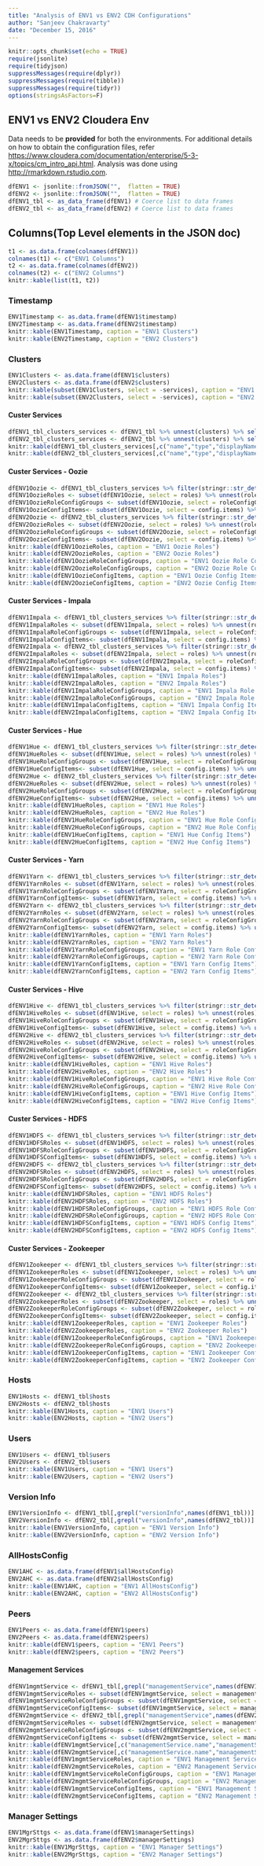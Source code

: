 ```yaml
---
title: "Analysis of ENV1 vs ENV2 CDH Configurations"
author: "Sanjeev Chakravarty"
date: "December 15, 2016"
---
```


```r
knitr::opts_chunk$set(echo = TRUE)
require(jsonlite)
require(tidyjson)
suppressMessages(require(dplyr))
suppressMessages(require(tibble))
suppressMessages(require(tidyr))
options(stringsAsFactors=F)
```

## ENV1 vs ENV2 Cloudera Env

Data needs to be **provided** for both the environments. 
For additional details on how to obtain the configuration files, refer <https://www.cloudera.com/documentation/enterprise/5-3-x/topics/cm_intro_api.html>. 
Analysis was done using <http://rmarkdown.rstudio.com>. 

```r
dfENV1 <- jsonlite::fromJSON("",  flatten = TRUE)
dfENV2 <- jsonlite::fromJSON("",  flatten = TRUE)
dfENV1_tbl <- as_data_frame(dfENV1) # Coerce list to data frames
dfENV2_tbl <- as_data_frame(dfENV2) # Coerce list to data frames
```

## Columns(Top Level elements in the JSON doc) 
```r
t1 <- as.data.frame(colnames(dfENV1))
colnames(t1) <- c("ENV1 Columns")
t2 <- as.data.frame(colnames(dfENV2))
colnames(t2) <- c("ENV2 Columns")
knitr::kable(list(t1, t2))
```

### Timestamp 
```r
ENV1Timestamp <- as.data.frame(dfENV1$timestamp)
ENV2Timestamp <- as.data.frame(dfENV2$timestamp)
knitr::kable(ENV1Timestamp, caption = "ENV1 Clusters")
knitr::kable(ENV2Timestamp, caption = "ENV2 Clusters")
```

### Clusters 
```r
ENV1Clusters <- as.data.frame(dfENV1$clusters)
ENV2Clusters <- as.data.frame(dfENV2$clusters)
knitr::kable(subset(ENV1Clusters, select = -services), caption = "ENV1 Clusters")
knitr::kable(subset(ENV2Clusters, select = -services), caption = "ENV2 Clusters")
```

#### Custer Services 
```r
dfENV1_tbl_clusters_services <- dfENV1_tbl %>% unnest(clusters) %>% select(services) %>% unnest(services) 
dfENV2_tbl_clusters_services <- dfENV2_tbl %>% unnest(clusters) %>% select(services) %>% unnest(services)
knitr::kable(dfENV1_tbl_clusters_services[,c("name","type","displayName")], caption = "ENV1 Cluster Services")
knitr::kable(dfENV2_tbl_clusters_services[,c("name","type","displayName")], caption = "ENV2 Cluster Services")
```

#### Custer Services - Oozie 
```r
dfENV1Oozie <- dfENV1_tbl_clusters_services %>% filter(stringr::str_detect(name,"oozie"))
dfENV1OozieRoles <- subset(dfENV1Oozie, select = roles) %>% unnest(roles) %>% unnest(config.items)
dfENV1OozieRoleConfigGroups <- subset(dfENV1Oozie, select = roleConfigGroups) %>% unnest(roleConfigGroups) %>% unnest(config.items)
dfENV1OozieConfigItems<- subset(dfENV1Oozie, select = config.items) %>% unnest(config.items)
dfENV2Oozie <- dfENV2_tbl_clusters_services %>% filter(stringr::str_detect(name,"oozie"))
dfENV2OozieRoles <- subset(dfENV2Oozie, select = roles) %>% unnest(roles) %>% unnest(config.items)
dfENV2OozieRoleConfigGroups <- subset(dfENV2Oozie, select = roleConfigGroups) %>% unnest(roleConfigGroups) %>% unnest(config.items)
dfENV2OozieConfigItems<- subset(dfENV2Oozie, select = config.items) %>% unnest(config.items)
knitr::kable(dfENV1OozieRoles, caption = "ENV1 Oozie Roles")
knitr::kable(dfENV2OozieRoles, caption = "ENV2 Oozie Roles")
knitr::kable(dfENV1OozieRoleConfigGroups, caption = "ENV1 Oozie Role Config Groups")
knitr::kable(dfENV2OozieRoleConfigGroups, caption = "ENV2 Oozie Role Config Groups")
knitr::kable(dfENV1OozieConfigItems, caption = "ENV1 Oozie Config Items")
knitr::kable(dfENV2OozieConfigItems, caption = "ENV2 Oozie Config Items")
```

#### Custer Services - Impala 
```r
dfENV1Impala <- dfENV1_tbl_clusters_services %>% filter(stringr::str_detect(name,"impala"))
dfENV1ImpalaRoles <- subset(dfENV1Impala, select = roles) %>% unnest(roles) %>% unnest(config.items)
dfENV1ImpalaRoleConfigGroups <- subset(dfENV1Impala, select = roleConfigGroups) %>% unnest(roleConfigGroups) %>% unnest(config.items)
dfENV1ImpalaConfigItems<- subset(dfENV1Impala, select = config.items) %>% unnest(config.items)
dfENV2Impala <- dfENV2_tbl_clusters_services %>% filter(stringr::str_detect(name,"impala"))
dfENV2ImpalaRoles <- subset(dfENV2Impala, select = roles) %>% unnest(roles) %>% unnest(config.items)
dfENV2ImpalaRoleConfigGroups <- subset(dfENV2Impala, select = roleConfigGroups) %>% unnest(roleConfigGroups) %>% unnest(config.items)
dfENV2ImpalaConfigItems<- subset(dfENV2Impala, select = config.items) %>% unnest(config.items)
knitr::kable(dfENV1ImpalaRoles, caption = "ENV1 Impala Roles")
knitr::kable(dfENV2ImpalaRoles, caption = "ENV2 Impala Roles")
knitr::kable(dfENV1ImpalaRoleConfigGroups, caption = "ENV1 Impala Role Config Groups")
knitr::kable(dfENV2ImpalaRoleConfigGroups, caption = "ENV2 Impala Role Config Groups")
knitr::kable(dfENV1ImpalaConfigItems, caption = "ENV1 Impala Config Items")
knitr::kable(dfENV2ImpalaConfigItems, caption = "ENV2 Impala Config Items")
```

#### Custer Services - Hue 
```r
dfENV1Hue <- dfENV1_tbl_clusters_services %>% filter(stringr::str_detect(name,"hue"))
dfENV1HueRoles <- subset(dfENV1Hue, select = roles) %>% unnest(roles) %>% unnest(config.items)
dfENV1HueRoleConfigGroups <- subset(dfENV1Hue, select = roleConfigGroups) %>% unnest(roleConfigGroups) 
dfENV1HueConfigItems<- subset(dfENV1Hue, select = config.items) %>% unnest(config.items)
dfENV2Hue <- dfENV2_tbl_clusters_services %>% filter(stringr::str_detect(name,"hue"))
dfENV2HueRoles <- subset(dfENV2Hue, select = roles) %>% unnest(roles) %>% unnest(config.items)
dfENV2HueRoleConfigGroups <- subset(dfENV2Hue, select = roleConfigGroups) %>% unnest(roleConfigGroups) 
dfENV2HueConfigItems<- subset(dfENV2Hue, select = config.items) %>% unnest(config.items)
knitr::kable(dfENV1HueRoles, caption = "ENV1 Hue Roles")
knitr::kable(dfENV2HueRoles, caption = "ENV2 Hue Roles")
knitr::kable(dfENV1HueRoleConfigGroups, caption = "ENV1 Hue Role Config Groups")
knitr::kable(dfENV2HueRoleConfigGroups, caption = "ENV2 Hue Role Config Groups")
knitr::kable(dfENV1HueConfigItems, caption = "ENV1 Hue Config Items")
knitr::kable(dfENV2HueConfigItems, caption = "ENV2 Hue Config Items")
```

#### Custer Services - Yarn
```r
dfENV1Yarn <- dfENV1_tbl_clusters_services %>% filter(stringr::str_detect(name,"yarn"))
dfENV1YarnRoles <- subset(dfENV1Yarn, select = roles) %>% unnest(roles) %>% unnest(config.items)
dfENV1YarnRoleConfigGroups <- subset(dfENV1Yarn, select = roleConfigGroups) %>% unnest(roleConfigGroups) %>% unnest(config.items)
dfENV1YarnConfigItems<- subset(dfENV1Yarn, select = config.items) %>% unnest(config.items)
dfENV2Yarn <- dfENV2_tbl_clusters_services %>% filter(stringr::str_detect(name,"yarn"))
dfENV2YarnRoles <- subset(dfENV2Yarn, select = roles) %>% unnest(roles) %>% unnest(config.items)
dfENV2YarnRoleConfigGroups <- subset(dfENV2Yarn, select = roleConfigGroups) %>% unnest(roleConfigGroups) %>% unnest(config.items)
dfENV2YarnConfigItems<- subset(dfENV2Yarn, select = config.items) %>% unnest(config.items)
knitr::kable(dfENV1YarnRoles, caption = "ENV1 Yarn Roles")
knitr::kable(dfENV2YarnRoles, caption = "ENV2 Yarn Roles")
knitr::kable(dfENV1YarnRoleConfigGroups, caption = "ENV1 Yarn Role Config Groups")
knitr::kable(dfENV2YarnRoleConfigGroups, caption = "ENV2 Yarn Role Config Groups")
knitr::kable(dfENV1YarnConfigItems, caption = "ENV1 Yarn Config Items")
knitr::kable(dfENV2YarnConfigItems, caption = "ENV2 Yarn Config Items")
```

#### Custer Services - Hive
```r
dfENV1Hive <- dfENV1_tbl_clusters_services %>% filter(stringr::str_detect(name,"hive"))
dfENV1HiveRoles <- subset(dfENV1Hive, select = roles) %>% unnest(roles) %>% unnest(config.items)
dfENV1HiveRoleConfigGroups <- subset(dfENV1Hive, select = roleConfigGroups) %>% unnest(roleConfigGroups) %>% unnest(config.items)
dfENV1HiveConfigItems<- subset(dfENV1Hive, select = config.items) %>% unnest(config.items)
dfENV2Hive <- dfENV2_tbl_clusters_services %>% filter(stringr::str_detect(name,"hive"))
dfENV2HiveRoles <- subset(dfENV2Hive, select = roles) %>% unnest(roles) %>% unnest(config.items)
dfENV2HiveRoleConfigGroups <- subset(dfENV2Hive, select = roleConfigGroups) %>% unnest(roleConfigGroups) %>% unnest(config.items)
dfENV2HiveConfigItems<- subset(dfENV2Hive, select = config.items) %>% unnest(config.items)
knitr::kable(dfENV1HiveRoles, caption = "ENV1 Hive Roles")
knitr::kable(dfENV2HiveRoles, caption = "ENV2 Hive Roles")
knitr::kable(dfENV1HiveRoleConfigGroups, caption = "ENV1 Hive Role Config Groups")
knitr::kable(dfENV2HiveRoleConfigGroups, caption = "ENV2 Hive Role Config Groups")
knitr::kable(dfENV1HiveConfigItems, caption = "ENV1 Hive Config Items")
knitr::kable(dfENV2HiveConfigItems, caption = "ENV2 Hive Config Items")
```

#### Custer Services - HDFS
```r
dfENV1HDFS <- dfENV1_tbl_clusters_services %>% filter(stringr::str_detect(name,"hdfs"))
dfENV1HDFSRoles <- subset(dfENV1HDFS, select = roles) %>% unnest(roles) %>% unnest(config.items)
dfENV1HDFSRoleConfigGroups <- subset(dfENV1HDFS, select = roleConfigGroups) %>% unnest(roleConfigGroups) %>% unnest(config.items)
dfENV1HDFSConfigItems<- subset(dfENV1HDFS, select = config.items) %>% unnest(config.items)
dfENV2HDFS <- dfENV2_tbl_clusters_services %>% filter(stringr::str_detect(name,"hdfs"))
dfENV2HDFSRoles <- subset(dfENV2HDFS, select = roles) %>% unnest(roles) %>% unnest(config.items)
dfENV2HDFSRoleConfigGroups <- subset(dfENV2HDFS, select = roleConfigGroups) %>% unnest(roleConfigGroups) %>% unnest(config.items)
dfENV2HDFSConfigItems<- subset(dfENV2HDFS, select = config.items) %>% unnest(config.items)
knitr::kable(dfENV1HDFSRoles, caption = "ENV1 HDFS Roles")
knitr::kable(dfENV2HDFSRoles, caption = "ENV2 HDFS Roles")
knitr::kable(dfENV1HDFSRoleConfigGroups, caption = "ENV1 HDFS Role Config Groups")
knitr::kable(dfENV2HDFSRoleConfigGroups, caption = "ENV2 HDFS Role Config Groups")
knitr::kable(dfENV1HDFSConfigItems, caption = "ENV1 HDFS Config Items")
knitr::kable(dfENV2HDFSConfigItems, caption = "ENV2 HDFS Config Items")
```

#### Custer Services - Zookeeper 
```r
dfENV1Zookeeper <- dfENV1_tbl_clusters_services %>% filter(stringr::str_detect(name,"zookeeper"))
dfENV1ZookeeperRoles <- subset(dfENV1Zookeeper, select = roles) %>% unnest(roles) %>% unnest(config.items)
dfENV1ZookeeperRoleConfigGroups <- subset(dfENV1Zookeeper, select = roleConfigGroups) %>% unnest(roleConfigGroups)
dfENV1ZookeeperConfigItems<- subset(dfENV1Zookeeper, select = config.items)
dfENV2Zookeeper <- dfENV2_tbl_clusters_services %>% filter(stringr::str_detect(name,"zookeeper"))
dfENV2ZookeeperRoles <- subset(dfENV2Zookeeper, select = roles) %>% unnest(roles) %>% unnest(config.items)
dfENV2ZookeeperRoleConfigGroups <- subset(dfENV2Zookeeper, select = roleConfigGroups) %>% unnest(roleConfigGroups)
dfENV2ZookeeperConfigItems<- subset(dfENV2Zookeeper, select = config.items) 
knitr::kable(dfENV1ZookeeperRoles, caption = "ENV1 Zookeeper Roles")
knitr::kable(dfENV2ZookeeperRoles, caption = "ENV2 Zookeeper Roles")
knitr::kable(dfENV1ZookeeperRoleConfigGroups, caption = "ENV1 Zookeeper Role Config Groups")
knitr::kable(dfENV2ZookeeperRoleConfigGroups, caption = "ENV2 Zookeeper Role Config Groups")
knitr::kable(dfENV1ZookeeperConfigItems, caption = "ENV1 Zookeeper Config Items")
knitr::kable(dfENV2ZookeeperConfigItems, caption = "ENV2 Zookeeper Config Items")
```

### Hosts
```r
ENV1Hosts <- dfENV1_tbl$hosts
ENV2Hosts <- dfENV2_tbl$hosts
knitr::kable(ENV1Hosts, caption = "ENV1 Users")
knitr::kable(ENV2Hosts, caption = "ENV2 Users")
```

### Users 
```r
ENV1Users <- dfENV1_tbl$users
ENV2Users <- dfENV2_tbl$users
knitr::kable(ENV1Users, caption = "ENV1 Users")
knitr::kable(ENV2Users, caption = "ENV2 Users")
```

### Version Info
```r
ENV1VersionInfo <- dfENV1_tbl[,grepl("versionInfo",names(dfENV1_tbl))]
ENV2VersionInfo <- dfENV2_tbl[,grepl("versionInfo",names(dfENV2_tbl))]
knitr::kable(ENV1VersionInfo, caption = "ENV1 Version Info")
knitr::kable(ENV2VersionInfo, caption = "ENV2 Version Info")
```

### AllHostsConfig 
```r
ENV1AHC <- as.data.frame(dfENV1$allHostsConfig)
ENV2AHC <- as.data.frame(dfENV2$allHostsConfig)
knitr::kable(ENV1AHC, caption = "ENV1 AllHostsConfig")
knitr::kable(ENV2AHC, caption = "ENV2 AllHostsConfig")
```

### Peers 
```r
ENV1Peers <- as.data.frame(dfENV1$peers)
ENV2Peers <- as.data.frame(dfENV2$peers)
knitr::kable(dfENV1$peers, caption = "ENV1 Peers")
knitr::kable(dfENV2$peers, caption = "ENV2 Peers")
```

#### Management Services
```r
dfENV1mgmtService <- dfENV1_tbl[,grepl("managementService",names(dfENV1_tbl))] 
dfENV1mgmtServiceRoles <- subset(dfENV1mgmtService, select = managementService.roles) %>% unnest(managementService.roles) %>% unnest(config.items)
dfENV1mgmtServiceRoleConfigGroups <- subset(dfENV1mgmtService, select = managementService.roleConfigGroups) %>% unnest(managementService.roleConfigGroups)
dfENV1mgmtServiceConfigItems<- subset(dfENV1mgmtService, select = managementService.config.items)
dfENV2mgmtService <- dfENV2_tbl[,grepl("managementService",names(dfENV2_tbl))] 
dfENV2mgmtServiceRoles <- subset(dfENV2mgmtService, select = managementService.roles) %>% unnest(managementService.roles) %>% unnest(config.items)
dfENV2mgmtServiceRoleConfigGroups <- subset(dfENV2mgmtService, select = managementService.roleConfigGroups) %>% unnest(managementService.roleConfigGroups)
dfENV2mgmtServiceConfigItems <- subset(dfENV2mgmtService, select = managementService.config.items) 
knitr::kable(dfENV1mgmtService[,c("managementService.name","managementService.type","managementService.displayName")], caption = "ENV1 Management Services")
knitr::kable(dfENV2mgmtService[,c("managementService.name","managementService.type","managementService.displayName")], caption = "ENV2 Management Services")
knitr::kable(dfENV1mgmtServiceRoles, caption = "ENV1 Management Services Roles")
knitr::kable(dfENV2mgmtServiceRoles, caption = "ENV2 Management Services Roles")
knitr::kable(dfENV1mgmtServiceRoleConfigGroups, caption = "ENV1 Management Services Config Groups")
knitr::kable(dfENV2mgmtServiceRoleConfigGroups, caption = "ENV2 Management Services Config Groups")
knitr::kable(dfENV1mgmtServiceConfigItems, caption = "ENV1 Management Services Config Items")
knitr::kable(dfENV2mgmtServiceConfigItems, caption = "ENV2 Management Services Config Items")
```

### Manager Settings 
```r
ENV1MgrSttgs <- as.data.frame(dfENV1$managerSettings)
ENV2MgrSttgs <- as.data.frame(dfENV2$managerSettings)
knitr::kable(ENV1MgrSttgs, caption = "ENV1 Manager Settings")
knitr::kable(ENV2MgrSttgs, caption = "ENV2 Manager Settings")
```




